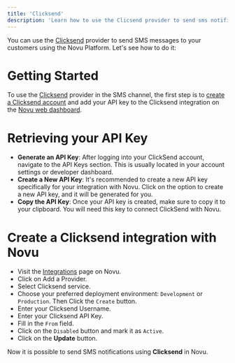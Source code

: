 ```yaml
---
title: 'Clicksend'
description: 'Learn how to use the Clicsend provider to send sms notifications using Novu'
---
```


You can use the [Clicksend](https://www.clicksend.com/in/) provider to send SMS messages to your customers using the Novu Platform.
Let's see how to do it:

# Getting Started

To use the [Clicksend](https://www.clicksend.com/in/) provider in the SMS channel, the first step is to [create a Clicksend account](https://dashboard.clicksend.com/signup/step1) and add your API key to the Clicksend integration on the [Novu web dashboard](https://web.novu.co/integrations?utm_campaign=docs-sms-clicksend).

# Retrieving your API Key

- **Generate an API Key**: After logging into your ClickSend account, navigate to the API Keys section. This is usually located in your account settings or developer dashboard.
- **Create a New API Key**: It's recommended to create a new API key specifically for your integration with Novu. Click on the option to create a new API key, and it will be generated for you.
- **Copy the API Key**: Once your API key is created, make sure to copy it to your clipboard. You will need this key to connect ClickSend with Novu.

# Create a Clicksend integration with Novu

- Visit the [Integrations](https://web.novu.co/integrations?utm_campaign=docs-sms-clicksend) page on Novu.
- Click on Add a Provider.
- Select Clicksend service.
- Choose your preferred deployment environment: `Development` or `Production`. Then Click the `Create` button.
- Enter your Clicksend Username.
- Enter your Clicksend API Key.
- Fill in the `From` field.
- Click on the `Disabled` button and mark it as `Active`.
- Click on the **Update** button.

Now it is possible to send SMS notifications using **Clicksend** in Novu.